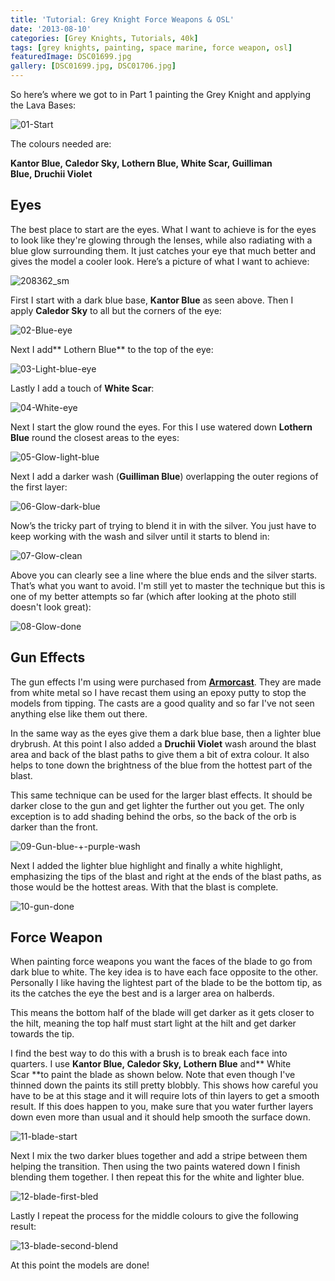 ```yaml
---
title: 'Tutorial: Grey Knight Force Weapons & OSL'
date: '2013-08-10'
categories: [Grey Knights, Tutorials, 40k]
tags: [grey knights, painting, space marine, force weapon, osl]
featuredImage: DSC01699.jpg
gallery: [DSC01699.jpg, DSC01706.jpg]
---
```


So here’s where we got to in Part 1 painting the Grey Knight and applying the Lava Bases:

![01-Start](01-Start.jpg)

The colours needed are:

**Kantor Blue, Caledor Sky, Lothern Blue, White Scar, Guilliman Blue, Druchii Violet**

## Eyes

The best place to start are the eyes. What I want to achieve is for the eyes to look like they're glowing through the lenses, while also radiating with a blue glow surrounding them. It just catches your eye that much better and gives the model a cooler look. Here’s a picture of what I want to achieve:

![208362_sm](208362_sm.jpg)

First I start with a dark blue base, **Kantor Blue** as seen above. Then I apply **Caledor Sky** to all but the corners of the eye:

![02-Blue-eye](02-Blue-eye.jpg)

Next I add** Lothern Blue** to the top of the eye:

![03-Light-blue-eye](03-Light-blue-eye.jpg)

Lastly I add a touch of **White Scar**:

![04-White-eye](04-White-eye.jpg)

Next I start the glow round the eyes. For this I use watered down **Lothern Blue** round the closest areas to the eyes:

![05-Glow-light-blue](05-Glow-light-blue.jpg)

Next I add a darker wash (**Guilliman Blue**) overlapping the outer regions of the first layer:

![06-Glow-dark-blue](06-Glow-dark-blue.jpg)

Now’s the tricky part of trying to blend it in with the silver. You just have to keep working with the wash and silver until it starts to blend in:

![07-Glow-clean](07-Glow-clean.jpg)

Above you can clearly see a line where the blue ends and the silver starts. That’s what you want to avoid. I'm still yet to master the technique but this is one of my better attempts so far (which after looking at the photo still doesn't look great):

![08-Glow-done](08-Glow-done.jpg)

## Gun Effects

The gun effects I'm using were purchased from **[Armorcast](https://armorcast.com/cinematic-effects/)**. They are made from white metal so I have recast them using an epoxy putty to stop the models from tipping. The casts are a good quality and so far I've not seen anything else like them out there.

In the same way as the eyes give them a dark blue base, then a lighter blue drybrush. At this point I also added a **Druchii Violet** wash around the blast area and back of the blast paths to give them a bit of extra colour. It also helps to tone down the brightness of the blue from the hottest part of the blast.

This same technique can be used for the larger blast effects. It should be darker close to the gun and get lighter the further out you get. The only exception is to add shading behind the orbs, so the back of the orb is darker than the front.

![09-Gun-blue-+-purple-wash](09-Gun-blue-purple-wash.jpg)

Next I added the lighter blue highlight and finally a white highlight, emphasizing the tips of the blast and right at the ends of the blast paths, as those would be the hottest areas. With that the blast is complete.

![10-gun-done](10-gun-done.jpg)

## Force Weapon

When painting force weapons you want the faces of the blade to go from dark blue to white. The key idea is to have each face opposite to the other. Personally I like having the lightest part of the blade to be the bottom tip, as its the catches the eye the best and is a larger area on halberds.

This means the bottom half of the blade will get darker as it gets closer to the hilt, meaning the top half must start light at the hilt and get darker towards the tip.

I find the best way to do this with a brush is to break each face into quarters. I use **Kantor Blue, Caledor Sky, Lothern Blue** and** White Scar **to paint the blade as shown below. Note that even though I've thinned down the paints its still pretty blobbly. This shows how careful you have to be at this stage and it will require lots of thin layers to get a smooth result. If this does happen to you, make sure that you water further layers down even more than usual and it should help smooth the surface down.

![11-blade-start](11-blade-start.jpg)

Next I mix the two darker blues together and add a stripe between them helping the transition. Then using the two paints watered down I finish blending them together. I then repeat this for the white and lighter blue.

![12-blade-first-bled](12-blade-first-bled.jpg)

Lastly I repeat the process for the middle colours to give the following result:

![13-blade-second-blend](13-blade-second-blend.jpg)

At this point the models are done!
